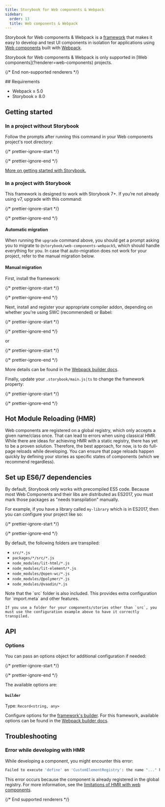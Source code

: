 ```yaml
---
title: Storybook for Web components & Webpack
sidebar:
  order: 13
  title: Web components & Webpack
---
```


Storybook for Web components & Webpack is a [framework](../../contribute/framework.mdx) that makes it easy to develop and test UI components in isolation for applications using [Web components](https://www.webcomponents.org/introduction) built with [Webpack](https://webpack.js.org/).

<If notRenderer="web-components">
  <Callout variant="info">
    Storybook for Web components & Webpack is only supported in [Web components](?renderer=web-components) projects.
  </Callout>

  {/* End non-supported renderers */}
</If>

<If renderer="web-components">
  ## Requirements

  * Webpack ≥ 5.0
  * Storybook ≥ 8.0

  ## Getting started

  ### In a project without Storybook

  Follow the prompts after running this command in your Web components project's root directory:

  {/* prettier-ignore-start */}

  <CodeSnippets path="init-command.md" />

  {/* prettier-ignore-end */}

  [More on getting started with Storybook.](../install.mdx)

  ### In a project with Storybook

  This framework is designed to work with Storybook 7+. If you’re not already using v7, upgrade with this command:

  {/* prettier-ignore-start */}

  <CodeSnippets path="storybook-upgrade.md" />

  {/* prettier-ignore-end */}

  #### Automatic migration

  When running the `upgrade` command above, you should get a prompt asking you to migrate to `@storybook/web-components-webpack5`, which should handle everything for you. In case that auto-migration does not work for your project, refer to the manual migration below.

  #### Manual migration

  First, install the framework:

  {/* prettier-ignore-start */}

  <CodeSnippets path="web-components-webpack5-install.md" />

  {/* prettier-ignore-end */}

  Next, install and register your appropriate compiler addon, depending on whether you're using SWC (recommended) or Babel:

  {/* prettier-ignore-start */}

  <CodeSnippets path="storybook-addon-compiler-swc-auto-install.md" />

  {/* prettier-ignore-end */}

  or

  {/* prettier-ignore-start */}

  <CodeSnippets path="storybook-addon-compiler-babel-auto-install.md" />

  {/* prettier-ignore-end */}

  More details can be found in the [Webpack builder docs](../../builders/webpack.mdx#compiler-support).

  Finally, update your `.storybook/main.js|ts` to change the framework property:

  {/* prettier-ignore-start */}

  <CodeSnippets path="web-components-webpack5-add-framework.md" />

  {/* prettier-ignore-end */}

  ## Hot Module Reloading (HMR)

  Web components are registered on a global registry, which only accepts a given name/class once. That can lead to errors when using classical HMR. While there are ideas for achieving HMR with a static registry, there has yet to be a proven solution. Therefore, the best approach, for now, is to do full-page reloads while developing. You can ensure that page reloads happen quickly by defining your stories as specific states of components (which we recommend regardless).

  ## Set up ES6/7 dependencies

  By default, Storybook only works with precompiled ES5 code. Because most Web Components and their libs are distributed as ES2017, you must mark those packages as "needs transpilation" manually.

  For example, if you have a library called `my-library` which is in ES2017, then you can configure your project like so:

  {/* prettier-ignore-start */}

  <CodeSnippets path="web-components-webpack5-transpilation.md" />

  {/* prettier-ignore-end */}  

  By default, the following folders are transpiled:

  * `src/*.js`
  * `packages/*/src/*.js`
  * `node_modules/lit-html/*.js`
  * `node_modules/lit-element/*.js`
  * `node_modules/@open-wc/*.js`
  * `node_modules/@polymer/*.js`
  * `node_modules/@vaadin/*.js`

  <Callout variant="info">
    Note that the `src` folder is also included. This provides extra configuration for `import.meta` and other features.

    If you use a folder for your components/stories other than `src`, you must use the configuration example above to have it correctly transpiled.
  </Callout>

  ## API

  ### Options

  You can pass an options object for additional configuration if needed:

  {/* prettier-ignore-start */}

  <CodeSnippets path="web-components-webpack5-framework-options.md" />

  {/* prettier-ignore-end */}  

  The available options are:

  #### `builder`

  Type: `Record<string, any>`

  Configure options for the [framework's builder](../../api/main-config/main-config-framework.mdx#optionsbuilder). For this framework, available options can be found in the [Webpack builder docs](../../builders/webpack.mdx).

  ## Troubleshooting

  ### Error while developing with HMR

  While developing a component, you might encounter this error:

  ```sh
  Failed to execute 'define' on 'CustomElementRegistry': the name "..." has already been used with this registry
  ```

  This error occurs because the component is already registered in the global registry. For more information, see the [limitations of HMR with web components](#hot-module-reloading-hmr).

  {/* End supported renderers */}
</If>
